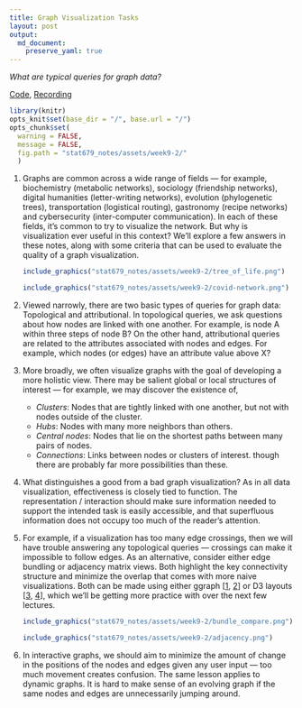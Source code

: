 ```yaml
---
title: Graph Visualization Tasks
layout: post
output:
  md_document:
    preserve_yaml: true
---
```


_What are typical queries for graph data?_

[Code](https://github.com/krisrs1128/stat679_code/blob/main/notes/week9-2.Rmd), [Recording](https://mediaspace.wisc.edu/media/Week%209%20-%202%3A%20Graph%20Visualization%20Tasks/1_n5sq9x5d)

```r
library(knitr)
opts_knit$set(base_dir = "/", base.url = "/")
opts_chunk$set(
  warning = FALSE,
  message = FALSE,
  fig.path = "stat679_notes/assets/week9-2/"
  )
```

1. Graphs are common across a wide range of fields — for example, biochemistry
(metabolic networks), sociology (friendship networks), digital humanities
(letter-writing networks), evolution (phylogenetic trees), transportation
(logistical routing), gastronomy (recipe networks) and cybersecurity
(inter-computer communication). In each of these fields, it’s common to try to
visualize the network. But why is visualization ever useful in this context?
We’ll explore a few answers in these notes, along with some criteria that can be
used to evaluate the quality of a graph visualization.

    ```r
    include_graphics("stat679_notes/assets/week9-2/tree_of_life.png")
    ```

    ```r
    include_graphics("stat679_notes/assets/week9-2/covid-network.png")
    ```

1. Viewed narrowly, there are two basic types of queries for graph data:
Topological and attributional. In topological queries, we ask questions about
how nodes are linked with one another. For example, is node A within three steps
of node B? On the other hand, attributional queries are related to the
attributes associated with nodes and edges. For example, which nodes (or edges)
have an attribute value above X?

1. More broadly, we often visualize graphs with the goal of developing a more
holistic view. There may be salient global or local structures of interest — for
example, we may discover the existence of,

  	* *Clusters*: Nodes that are tightly linked with one another, but not with nodes outside of the cluster.
  	* *Hubs*: Nodes with many more neighbors than others.
  	* *Central nodes*: Nodes that lie on the shortest paths between many pairs of nodes.
  	* *Connections*: Links between nodes or clusters of interest.
	though there are probably far more possibilities than these.

1. What distinguishes a good from a bad graph visualization? As in all data
visualization, effectiveness is closely tied to function. The representation /
interaction should make sure information needed to support the intended task is
easily accessible, and that superfluous information does not occupy too much of
the reader’s attention.

1. For example, if a visualization has too many edge crossings, then we will
have trouble answering any topological queries — crossings can make it
impossible to follow edges. As an alternative, consider either edge bundling or
adjacency matrix views. Both highlight the key connectivity structure and
minimize the overlap that comes with more naive visualizations. Both can be made
using either ggraph [[1](https://ggraph.data-imaginist.com/reference/geom_conn_bundle.html), [2](https://ggraph.data-imaginist.com/reference/geom_edge_tile.html)] or D3 layouts [[3](https://observablehq.com/@d3/hierarchical-edge-bundling), [4](https://observablehq.com/@fil/hello-reorder-js)], which we'll be getting more practice with
over the next few lectures.

    ```r
    include_graphics("stat679_notes/assets/week9-2/bundle_compare.png")
    ```

    ```r
    include_graphics("stat679_notes/assets/week9-2/adjacency.png")
    ```

1. In interactive graphs, we should aim to minimize the amount of change in the
positions of the nodes and edges given any user input — too much movement
creates confusion. The same lesson applies to dynamic graphs. It is hard to make
sense of an evolving graph if the same nodes and edges are unnecessarily jumping
around.
